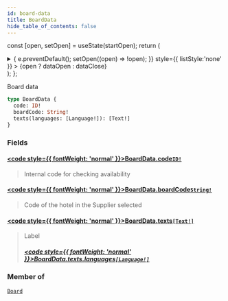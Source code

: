 ```yaml
---
id: board-data
title: BoardData
hide_table_of_contents: false
---
```






const [open, setOpen] = useState(startOpen);
return (
<details {...(open ? { open: true } : {})} className="details" style={{ border:'none', boxShadow:'none', background:'var(--ifm-background-color)' }}>
<summary
onClick={(e) => {
e.preventDefault();
setOpen((open) => !open);
}}
style={{ listStyle:'none' }} >
{open ? dataOpen : dataClose}
</summary>
{open && children}
</details>
);
};

Board data

```graphql
type BoardData {
  code: ID!
  boardCode: String!
  texts(languages: [Language!]): [Text!]
}
```

### Fields

#### [<code style={{ fontWeight: 'normal' }}>BoardData.<b>code</b></code>](#)<Bullet />[`ID!`](/api/scalars/id) <Badge class="badge badge--secondary" text="non-null"/> <Badge class="badge badge--secondary" text="scalar"/>

> Internal code for checking availability

#### [<code style={{ fontWeight: 'normal' }}>BoardData.<b>boardCode</b></code>](#)<Bullet />[`String!`](/api/scalars/string) <Badge class="badge badge--secondary" text="non-null"/> <Badge class="badge badge--secondary" text="scalar"/>

> Code of the hotel in the Supplier selected

#### [<code style={{ fontWeight: 'normal' }}>BoardData.<b>texts</b></code>](#)<Bullet />[`[Text!]`](/api/objects/text) <Badge class="badge badge--secondary" text="list"/> <Badge class="badge badge--secondary" text="object"/>

> Label
>
> ##### [<code style={{ fontWeight: 'normal' }}>BoardData.texts.<b>languages</b></code>](#)<Bullet />[`[Language!]`](/api/scalars/language) <Badge class="badge badge--secondary" text="list"/> <Badge class="badge badge--secondary" text="scalar"/>

### Member of

[`Board`](/api/objects/board) <Badge class="badge badge--secondary" text="object"/>
